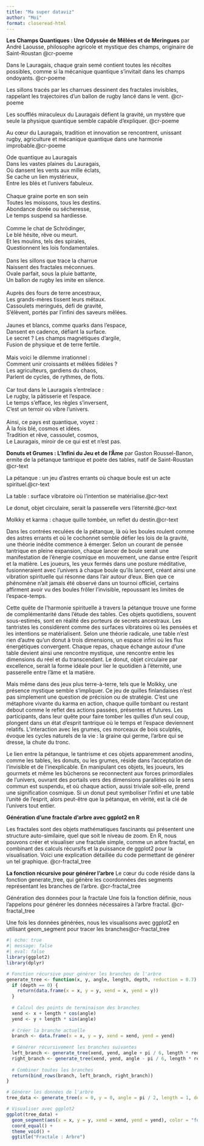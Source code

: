 ```yaml
---
title: "Ma super dataviz"
author: "Moi"
format: closeread-html
---
```





::::{.cr-section}


**Les Champs Quantiques : Une Odyssée de Mêlées et de Meringues**
par André Laousse, philosophe agricole et mystique des champs, originaire de Saint-Roustan @cr-poeme

Dans le Lauragais, chaque grain semé contient toutes les récoltes possibles, comme si la mécanique quantique s'invitait dans les champs ondoyants. [@cr-poeme]{zoom-to="cr-lauragais"}

Les sillons tracés par les charrues dessinent des fractales invisibles, rappelant les trajectoires d’un ballon de rugby lancé dans le vent. [@cr-poeme]{zoom-to="cr-sillons" highlight="cr-sillons"}

Les soufflés miraculeux du Lauragais défient la gravité, un mystère que seule la physique quantique semble capable d'expliquer. [@cr-poeme]{zoom-to="cr-gateaux"}

Au cœur du Lauragais, tradition et innovation se rencontrent, unissant rugby, agriculture et mécanique quantique dans une harmonie improbable.[@cr-poeme]{highlight="cr-dilemme"}

:::{#cr-poeme .scale-to-fill}
| Ode quantique au [Lauragais]{#cr-lauragais}
| Dans les vastes plaines du Lauragais,
| Où dansent les vents aux mille éclats,
| Se cache un lien mystérieux,
| Entre les blés et l'univers fabuleux.
| 
| Chaque graine porte en son sein
| Toutes les moissons, tous les destins.
| Abondance dorée ou sécheresse,
| Le temps suspend sa hardiesse.
| 
| Comme le chat de Schrödinger,
| Le blé hésite, rêve ou meurt.
| Et les moulins, tels des spirales,
| Questionnent les lois fondamentales.
| 
| Dans les sillons que trace la [charrue]{#cr-sillons}
| Naissent des fractales méconnues.
| Ovale parfait, sous la pluie battante,
| Un ballon de rugby les imite en silence.
| 
| Auprès des fours [de terre ancestraux,]{#cr-gateaux}
| Les grands-mères tissent leurs métaux.
| Cassoulets meringués, défi de gravité,
| S'élèvent, portés par l'infini des saveurs mêlées.
| 
| Jaunes et blancs, comme quarks dans l’espace,
| Dansent en cadence, défiant la surface.
| Le secret ? Les champs magnétiques d’argile,
| Fusion de physique et de terre fertile.
| 
| [Mais voici le dilemme irrationnel :]{#cr-dilemme}
| Comment unir croissants et mêlées fidèles ?
| Les agriculteurs, gardiens du chaos,
| Parlent de cycles, de rythmes, de flots.
| 
| Car tout dans le Lauragais s’entrelace :
| Le rugby, la pâtisserie et l’espace.
| Le temps s’efface, les règles s’inversent,
| C’est un terroir où vibre l’univers.
| 
| Ainsi, ce pays est quantique, voyez :
| À la fois blé, cosmos et idées.
| Tradition et rêve, cassoulet, cosmos,
| Le Lauragais, miroir de ce qui est et [n’est pas.]{#cr-fin}
:::

::::




::::{.cr-section}


**Donuts et Grumes : L’Infini du Jeu et de l’Âme**
par Gaston Roussel-Banon, ermite de la pétanque tantrique et poète des tables, natif de Saint-Roustan @cr-text

La pétanque : un jeu d'astres errants où chaque boule est un acte spirituel.[@cr-text]{zoom-to="cr-petanque"}

La table : surface vibratoire où l’intention se matérialise.[@cr-text]{zoom-to="2"}

Le donut, objet circulaire, serait la passerelle vers l'éternité.[@cr-text]{zoom-to="cr-donut"}

Molkky et karma : chaque quille tombée, un reflet du destin.[@cr-text]{zoom-to="cr-molkky"}

:::{#cr-text .scale-to-fill}
Dans les contrées reculées de la pétanque, là où les boules roulent comme des astres errants et où le cochonnet semble défier les lois de la gravité, une théorie inédite commence à émerger. Selon un courant de pensée tantrique en pleine expansion, chaque lancer de boule serait une manifestation de l'énergie cosmique en mouvement, une danse entre l'esprit et la matière. Les joueurs, les yeux fermés dans une posture méditative, fusionneraient avec l'univers à chaque boule qu'ils lancent, créant ainsi une vibration spirituelle qui résonne dans l'air autour d'eux. Bien que ce phénomène n'ait jamais été observé dans un tournoi officiel, certains affirment avoir vu des boules frôler l'invisible, repoussant les limites de [l'espace-temps.]{#cr-petanque}

Cette quête de l’harmonie spirituelle à travers la pétanque trouve une forme de complémentarité dans l’étude des tables. Ces objets quotidiens, souvent sous-estimés, sont en réalité des porteurs de secrets ancestraux. Les tantristes les considèrent comme des surfaces vibratoires où les pensées et les intentions se matérialisent. Selon une théorie radicale, une table n’est rien d’autre qu’un donut à trois dimensions, un espace infini où les flux énergétiques convergent. Chaque repas, chaque échange autour d’une table devient ainsi une rencontre mystique, une rencontre entre les dimensions du réel et du transcendant. Le donut, objet circulaire par excellence, serait la forme idéale pour lier le quotidien à l’éternité, une passerelle entre l’âme [et la matière.]{#cr-table}

Mais même dans des jeux plus terre-à-terre, tels que le Molkky, une présence mystique semble s'impliquer. Ce jeu de quilles finlandaises n’est pas simplement une question de précision ou de stratégie. C’est une métaphore vivante du karma en action, chaque quille tombant ou restant debout comme le reflet des actions passées, présentes et futures. Les participants, dans leur quête pour faire tomber les quilles d’un seul coup, plongent dans un état d’esprit tantrique où le temps et l’espace deviennent relatifs. L’interaction avec les grumes, ces morceaux de bois sculptés, évoque les cycles naturels de la vie : la graine qui germe, l'arbre qui se dresse, la [chute du tronc.]{#cr-donut}

Le lien entre la pétanque, le tantrisme et ces objets apparemment anodins, comme les tables, les donuts, ou les grumes, réside dans l’acceptation de l’invisible et de l’inexplicable. En manipulant ces objets, les joueurs, les gourmets et même les bûcherons se reconnectent aux forces primordiales de l’univers, ouvrant des portails vers des dimensions parallèles où le sens commun est suspendu, et où chaque action, aussi triviale soit-elle, prend une signification cosmique. Si un donut peut symboliser l’infini et une table l’unité de l’esprit, alors peut-être que la pétanque, en vérité, est la clé de l’univers [tout entier.]{#cr-molkky}
:::

::::



::::{.cr-section}
**Génération d'une fractale d'arbre avec ggplot2 en R**

Les fractales sont des objets mathématiques fascinants qui présentent une structure auto-similaire, quel que soit le niveau de zoom. En R, nous pouvons créer et visualiser une fractale simple, comme un arbre fractal, en combinant des calculs récursifs et la puissance de ggplot2 pour la visualisation. Voici une explication détaillée du code permettant de générer un tel graphique. @cr-fractal_tree

**La fonction récursive pour générer l’arbre** 
Le cœur du code réside dans la fonction generate_tree, qui génère les coordonnées des segments représentant les branches de l’arbre. [@cr-fractal_tree]{highlight="5-23" zoom-to="18"}

Génération des données pour la fractale
Une fois la fonction définie, nous l’appelons pour générer les données nécessaires à l’arbre fractal.
[@cr-fractal_tree]{highlight="26" zoom-to="26"}

Une fois les données générées, nous les visualisons avec ggplot2 en utilisant geom_segment pour tracer les branches[@cr-fractal_tree]{highlight="29-33"}


:::{#cr-fractal_tree}
```r
#| echo: true
#| message: false
#| eval: false
library(ggplot2)
library(dplyr)

# Fonction récursive pour générer les branches de l'arbre
generate_tree <- function(x, y, angle, length, depth, reduction = 0.7) {
  if (depth == 0) {
    return(data.frame(x = x, y = y, xend = x, yend = y))
  }
  
  # Calcul des points de terminaison des branches
  xend <- x + length * cos(angle)
  yend <- y + length * sin(angle)
  
  # Créer la branche actuelle
  branch <- data.frame(x = x, y = y, xend = xend, yend = yend)
  
  # Générer récursivement les branches suivantes
  left_branch <- generate_tree(xend, yend, angle + pi / 6, length * reduction, depth - 1, reduction)
  right_branch <- generate_tree(xend, yend, angle - pi / 6, length * reduction, depth - 1, reduction)
  
  # Combiner toutes les branches
  return(bind_rows(branch, left_branch, right_branch))
}

# Générer les données de l'arbre
tree_data <- generate_tree(x = 0, y = 0, angle = pi / 2, length = 1, depth = 10)

# Visualiser avec ggplot2
ggplot(tree_data) +
  geom_segment(aes(x = x, y = y, xend = xend, yend = yend), color = "forestgreen") +
  coord_equal() +
  theme_void() +
  ggtitle("Fractale : Arbre")

```
:::

::::
